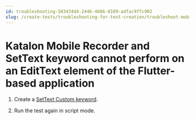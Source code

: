 ```yaml
---
id: troubleshooting-583434d4-2446-4886-8109-adfac9ffc902
slug: /create-tests/troubleshooting-for-test-creation/troubleshoot-mobile-automated-testing/katalon-mobile-recorder-and-settext-keyword-cannot-perform-on-an-edittext-element-of-the-flutter-based-application
---
```


# Katalon Mobile Recorder and SetText keyword cannot perform on an EditText element of the Flutter-based application

1.  Create a [SetText Custom keyword](/create-tests/keywords/custom-keywords/flutter-based-application-testing-with-custom-settext-keyword-in-katalon-studio).

2.  Run the test again in script mode.